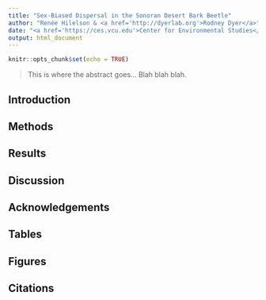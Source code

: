```yaml
---
title: "Sex-Biased Dispersal in the Sonoran Desert Bark Beetle"
author: "Renée Hilelson & <a href='http://dyerlab.org'>Rodney Dyer</a>"
date: "<a href='https://ces.vcu.edu'>Center for Environmental Studies</a></br><a href='https://vcu.edu'>Virginia Commonwealth University</a></br>Richmond Virginia 23284"
output: html_document
---
```


```r
knitr::opts_chunk$set(echo = TRUE)
```


> This is where the abstract goes... Blah blah blah.



## Introduction


## Methods



## Results



## Discussion



## Acknowledgements



## Tables 



## Figures



## Citations





